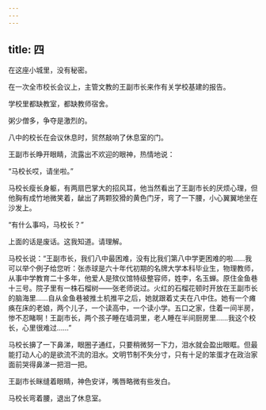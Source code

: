 ```yaml
---
---
---
```

title: 四
---




在这座小城里，没有秘密。

在一次全市校长会议上，主管文教的王副市长来作有关学校基建的报告。

学校里都缺教室，都缺教师宿舍。

粥少僧多，争夺是激烈的。

八中的校长在会议休息时，贸然敲响了休息室的门。

王副市长睁开眼睛，流露出不欢迎的眼神，热情地说：

“马校长哎，请坐啦。”

马校长瘦长身躯，有两扇巴掌大的招风耳，他当然看出了王副市长的厌烦心理，但他胸有成竹地微笑着，龇出了两颗狡猾的黄色门牙，弯了一下腰，小心翼翼地坐在沙发上。

“有什么事吗，马校长？”

上面的话是废话。这我知道。请理解。

马校长说：“王副市长，我们八中最困难，没有比我们第八中学更困难的啦……我可以举个例子给您听：张赤球是六十年代初期的名牌大学本科毕业生，物理教师，从事中学教育二十多年，他爱人是殡仪馆特级整容师，姓李，名玉蝉。原住金鱼巷十三号。院子里有一株石榴树——张老师说过。火红的石榴花顿时开放在王副市长的脑海里……自从金鱼巷被推土机推平之后，她就跟着丈夫在八中住。她有一个瘫痪在床的老娘，两个儿子，一个读高中，一个读小学。五口之家，住着一间半房，惨不忍睹啊！王副市长，两个孩子睡在墙洞里，老人睡在半间厨房里……我这个校长，心里很难过……”

马校长擤了一下鼻涕，眼圈子通红，只要稍微努一下力，泪水就会盈出眼眶。但最能打动人心的是欲流不流的泪水。文明节制不失分寸，只有十足的笨蛋才在政治家面前哭得鼻涕一把泪一把。

王副市长眯缝着眼睛，神色安详，嘴唇略微有些发白。

马校长弯着腰，退出了休息室。